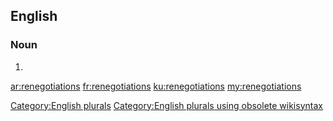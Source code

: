 ==English==

===Noun===
{{head|en}}

# {{plural of|renegotiation}}

[[Category:English plurals]][[Category:English plurals using obsolete wikisyntax]]

[[ar:renegotiations]]
[[fr:renegotiations]]
[[ku:renegotiations]]
[[my:renegotiations]]